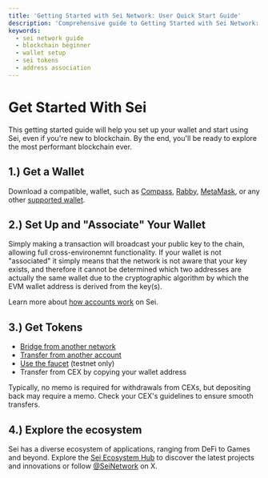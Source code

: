 ```yaml
---
title: 'Getting Started with Sei Network: User Quick Start Guide'
description: 'Comprehensive guide to Getting Started with Sei Network: User Quick Start Guide on Sei. Learn key concepts, commands, and best practices.'
keywords:
  - sei network guide
  - blockchain beginner
  - wallet setup
  - sei tokens
  - address association
---
```



# Get Started With Sei

This getting started guide will help you set up your wallet and start using Sei,
even if you're new to blockchain. By the end, you'll be ready to explore the
most performant blockchain ever.

## 1.) Get a Wallet

Download a compatible, wallet, such as [Compass](https://compasswallet.io/), [Rabby](https://rabby.io/), [MetaMask](https://metamask.io/), or any other [supported wallet](/learn/wallets).

## 2.) Set Up and "Associate" Your Wallet

Simply making a transaction will broadcast your public key to the chain, allowing full cross-environemnt functionality.
If your wallet is not "associated" it simply means that the network is not aware that your key exists, and therefore it cannot be determined which two addresses are actually the same wallet due to the cryptographic algorithm by which the EVM wallet address is derived from the key(s).

<Callout type="info">Learn more about [how accounts work](/learn/accounts) on Sei.</Callout>

## 3.) Get Tokens

- [Bridge from another network](https://welcome.symph.ag)
- [Transfer from another account](https://app.sei.io/transfer)
- [Use the faucet](/learn/faucet) (testnet only)
- Transfer from CEX by copying your wallet address

<Callout type="warning">Typically, no memo is required for withdrawals from CEXs, but depositing back may require a memo. Check your CEX's guidelines to ensure smooth transfers.</Callout>

## 4.) Explore the ecosystem

Sei has a diverse ecosystem of applications, ranging from DeFi to Games and beyond. Explore the [Sei Ecosystem Hub](https://www.sei.io/ecosystem) to discover the latest projects and innovations or follow [@SeiNetwork](https://x.com/SeiNetwork) on X.
